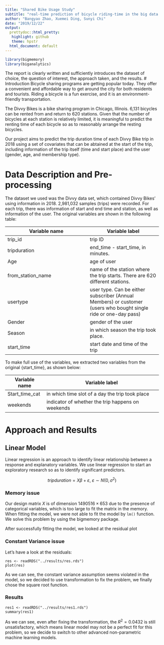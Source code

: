 ```yaml
---
title: "Shared Bike Usage Study"
subtitle: "real-time prediction of bicycle riding-time in the big data setting"
author: "Bangyao Zhao, Xuemei Ding, Sunyi Chi"
date: "2019/12/22"
output:
  prettydoc::html_pretty:
   highlight: github
   theme: hpstr
  html_document: default
---
```

```r
library(bigmemory)
library(biganalytics)
```
The report is clearly written and sufficiently introduces the dataset of choice, the question of interest, the approach taken, and the results.
# Introduction
Bicycle sharing programs are getting popular today. They offer a convenient and affordable way to get around the city for both residents and tourists. Riding a bicycle is a fun exercise, and it is an environment-friendly transportation.

The Divvy Bikes is a bike sharing program in Chicago, Illinois. 6,131 bicycles can be rented from and return to 620 stations. Given that the number of bicycles at each station is relatively limited, it is meaningful to predict the renting time of each bicycle so as to reasonably arrange the resting bicycles.

Our project aims to predict the trip duration time of each Divvy Bike trip in 2018 using a set of covariates that can be abtained at the start of the trip, including information of the trip itself (time and start place) and the user (gender, age, and membership type).

# Data Description and Pre-processing
The dataset we used was the Divvy data set, which contained Divvy Bikes’ using information in 2018. 2,981,032 samples (trips) were recorded. For each trip, there was information of start and end time and station, as well as information of the user. The original variables are shown in the following table:

Variable name    | Variable label
-----------------|---------------
trip_id          | trip ID
tripduration     | end_time - start_time, in minutes.
Age              | age of user
from_station_name| name of the station where the trip starts. There are 620 different stations.                              
usertype         | user type. Can be either subscriber (Annual Members) or customer (users who bought single ride or one-day pass)
Gender           | gender of the user
Season           | in which season the trip took place.
start_time       | start date and time of the trip

To make full use of the variables, we extracted two variables from the original {start_time}, as shown below:

Variable name    | Variable label
-----------------|---------------
Start_time_cat   | in which time slot of a day the trip took place
weekends| indicator of whether the trip happens on weekends
# Approach and Results

## Linear Model

Linear regression is an approach to identify linear relationship between a response and explanatory variables. We use linear regression to start an exploratory research so as to identify significant predictors. 

$$tripduration=X\beta+\varepsilon,\ \varepsilon\sim N(0,\sigma^2)$$

### Memory issue

Our design matrix $X$ is of dimension $1490516\times 653$ due to the presence of categorical variables, which is too large to fit the matrix in the memory. When fitting the model, we were not able to fit the model by `lm()` function. We solve this problem by using the bigmemory package.

After successfully fitting the model, we looked at the residual plot

### Constant Variance issue

Let's have a look at the residuals:

```
res <- readRDS("../results/res.rds")
plot(res)
```

As we can see, the constant variance assumption seems violated in the model, so we decided to use transformation to fix the problem, we finally chose the square root function. 

### Results
```
res1 <- readRDS("../results/res1.rds")
summary(res1)
```
As we can see, even after fixing the transformation, the $R^2=0.0432$ is still unsatisfactory, which means linear model may not be a perfect fit for this problem, so we decide to switch to other advanced non-parametric machine learning models. 

